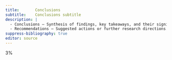 ```yaml
---
title:       Conclusions
subtitle:    Conclusions subtitle
description: |
  - Conclusions – Synthesis of findings, key takeaways, and their significance.
  - Recommendations – Suggested actions or further research directions.
suppress-bibliography: true  
editor: source
---
```


3%